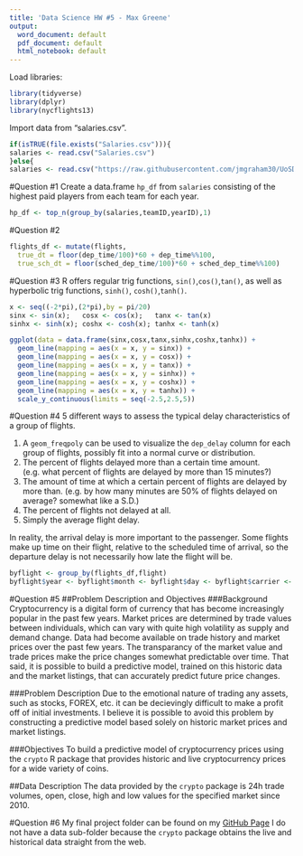 ```yaml
---
title: 'Data Science HW #5 - Max Greene'
output:
  word_document: default
  pdf_document: default
  html_notebook: default
---
```


Load libraries:
```r
library(tidyverse)
library(dplyr)
library(nycflights13)
```

Import data from "salaries.csv".
```r
if(isTRUE(file.exists("Salaries.csv"))){
salaries <- read.csv("Salaries.csv")
}else{
salaries <- read.csv("https://raw.githubusercontent.com/jmgraham30/UoSDataSci/master/code/baseballSalaries/Data/Salaries.csv")}
```

#Question #1
Create a data.frame `hp_df` from `salaries` consisting of the highest paid players from each team for each year.

```r
hp_df <- top_n(group_by(salaries,teamID,yearID),1)
```

#Question #2
```r
flights_df <- mutate(flights,
  true_dt = floor(dep_time/100)*60 + dep_time%%100,
  true_sch_dt = floor(sched_dep_time/100)*60 + sched_dep_time%%100)
```

#Question #3
R offers regular trig functions, `sin()`,`cos()`,`tan()`, as well as hyperbolic trig functions, `sinh()`, `cosh()`,`tanh()`.
```r
x <- seq((-2*pi),(2*pi),by = pi/20)
sinx <- sin(x);   cosx <- cos(x);   tanx <- tan(x)
sinhx <- sinh(x); coshx <- cosh(x); tanhx <- tanh(x)

ggplot(data = data.frame(sinx,cosx,tanx,sinhx,coshx,tanhx)) + 
  geom_line(mapping = aes(x = x, y = sinx)) + 
  geom_line(mapping = aes(x = x, y = cosx)) +
  geom_line(mapping = aes(x = x, y = tanx)) + 
  geom_line(mapping = aes(x = x, y = sinhx)) +
  geom_line(mapping = aes(x = x, y = coshx)) +
  geom_line(mapping = aes(x = x, y = tanhx)) +
  scale_y_continuous(limits = seq(-2.5,2.5,5))

```

#Question #4
5 different ways to assess the typical delay characteristics of a group of flights.

1) A `geom_freqpoly` can be used to visualize the `dep_delay` column for each group of flights, possibly fit into a normal curve or distribution.
2) The percent of flights delayed more than a certain time amount. (e.g. what percent of flights are delayed by more than 15 minutes?)
3) The amount of time at which a certain percent of flights are delayed by more than. (e.g. by how many minutes are 50% of flights delayed on average? somewhat like a S.D.)
4) The percent of flights not delayed at all.
5) Simply the average flight delay.

In reality, the arrival delay is more important to the passenger. Some flights make up time on their flight, relative to the scheduled time of arrival, so the departure delay is not necessarily how late the flight will be.

```r
byflight <- group_by(flights_df,flight)
byflight$year <- byflight$month <- byflight$day <- byflight$carrier <- byflight$tailnum <- byflight$origin <- byflight$dest <- byflight$air_time <- byflight$distance <- byflight$hour <- byflight$minute <- byflight$time_hour <- byflight$dep_time <- sched_dep_time <- NULL
```

#Question #5
##Problem Description and Objectives
###Background
Cryptocurrency is a digital form of currency that has become increasingly popular in the past few years. Market prices are determined by trade values between individuals, which can vary with quite high volatility as supply and demand change. Data had become available on trade history and market prices over the past few years. The transparancy of the market value and trade prices make the price changes somewhat predictable over time. That said, it is possible to build a predictive model, trained on this historic data and the market listings, that can accurately predict future price changes.

###Problem Description
Due to the emotional nature of trading any assets, such as stocks, FOREX, etc. it can be decievingly difficult to make a profit off of initial investments. I believe it is possible to avoid this problem by constructing a predictive model based solely on historic market prices and market listings.

###Objectives
To build a predictive model of cryptocurrency prices using the `crypto` R package that provides historic and live cryptocurrency prices for a wide variety of coins.

##Data Description
The data provided by the `crypto` package is 24h trade volumes, open, close, high and low values for the specified market since 2010.

#Question #6
My final project folder can be found on my
[GitHub Page](https://github.com/maxwellgreene/DataScience/tree/master/FinalProj_ETH)
I do not have a data sub-folder because the `crypto` package obtains the live and historical data straight from the web.








